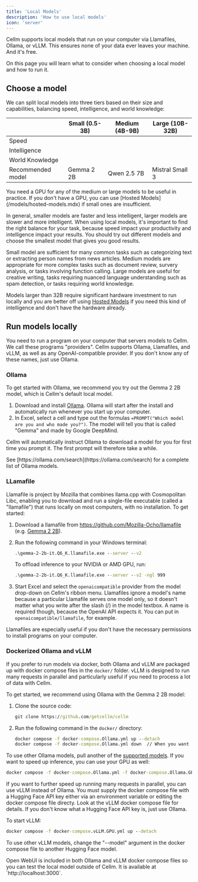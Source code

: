 ```yaml
---
title: 'Local Models'
description: 'How to use local models'
icon: 'server'
---
```


Cellm supports local models that run on your computer via Llamafiles, Ollama, or vLLM. This ensures none of your data ever leaves your machine. And it's free. 

On this page you will learn what to consider when choosing a local model and how to run it.

## Choose a model
We can split local models into three tiers based on their size and capabilities, balancing speed, intelligence, and world knowledge:

|              | Small (0.5-3B) | Medium (4B-9B) | Large (10B-32B) |
| ------------ | -------------- | -------------- | --------------- |
| Speed        | <Icon icon="star" iconType="solid" /><Icon icon="star" iconType="solid" /><Icon icon="star" iconType="solid" />  | <Icon icon="star" iconType="solid" /><Icon icon="star" iconType="solid" />             | <Icon icon="star" iconType="solid" /> | 
| Intelligence  | <Icon icon="star" iconType="solid" /> | <Icon icon="star" iconType="solid" /><Icon icon="star" iconType="solid" /> | <Icon icon="star" iconType="solid" /><Icon icon="star" iconType="solid" /><Icon icon="star" iconType="solid" />  | 
| World Knowledge | <Icon icon="star" iconType="regular" /> | <Icon icon="star" iconType="solid" /> | <Icon icon="star" iconType="solid" /><Icon icon="star" iconType="solid" /> |
| Recommended model | Gemma 2 2B | Qwen 2.5 7B | Mistral Small 3 |

<Tip>
You need a GPU for any of the medium or large models to be useful in practice. If you don't have a GPU, you can use [Hosted Models](/models/hosted-models.mdx) if small ones are insufficient.
</Tip>


In general, smaller models are faster and less intelligent, larger models are slower and more intelligent. When using local models, it's important to find the right balance for your task, because speed impact your productivity and intelligence impact your results. You should try out different models and choose the smallest model that gives you good results. 

Small model are sufficient for many common tasks such as categorizing text or extracting person names from news articles. Medium models are appropriate for more complex tasks such as document review, survery analysis, or tasks involving function calling. Large models are useful for creative writing, tasks requiring nuanced language understanding such as spam detection, or tasks requiring world knowledge. 

Models larger than 32B require significant hardware investment to run locally and you are better off using [Hosted Models](/models/hosted-models.mdx) if you need this kind of intelligence and don't have the hardware already.

## Run models locally
You need to run a program on your computer that servers models to Cellm. We call these programs "providers". Cellm supports Ollama, Llamafiles, and vLLM, as well as any OpenAI-compatible provider. If you don't know any of these names, just use Ollama.

### Ollama 

To get started with Ollama, we recommend you try out the Gemma 2 2B model, which is Cellm's default local model. 

1. Download and install [Ollama](https://ollama.com/). Ollama will start after the install and automatically run whenever you start up your computer.
2. In Excel, select a cell and type out the formulas `=PROMPT("Which model are you and who made you?")`. The model will tell you that is called "Gemma" and made by Google DeepMind.

Cellm will automatically instruct Ollama to download a model for you for first time you prompt it. The first prompt will therefore take a while.

<Info>
See [https://ollama.com/search](https://ollama.com/search) for a complete list of Ollama models.
</Info>

### LLamafile

Llamafile is project by Mozilla that combines llama.cpp with Cosmopolitan Libc, enabling you to download and run a single-file executable (called a "llamafile") that runs locally on most computers, with no installation. To get started:

1. Download a llamafile from https://github.com/Mozilla-Ocho/llamafile (e.g. [Gemma 2 2B](https://huggingface.co/Mozilla/gemma-2-2b-it-llamafile/blob/main/gemma-2-2b-it.Q6_K.llamafile?download=true)).
2. Run the following command in your Windows terminal:
    ```cmd
    .\gemma-2-2b-it.Q6_K.llamafile.exe --server --v2
    ```

    To offload inference to your NVIDIA or AMD GPU, run:

    ```cmd
    .\gemma-2-2b-it.Q6_K.llamafile.exe --server --v2 -ngl 999
    ```

3. Start Excel and select the `openaicompatible` provider from the model drop-down on Cellm's ribbon menu. Llamafiles ignore a model's name because a particular Llamafile serves one model only, so it doesn't matter what you write after the slash (/) in the model textbox. A name is required though, because the OpenAI API expects it. You can put in `openaicompatible/llamafile`, for example.

<Tip>
Llamafiles are especially useful if you don't have the necessary permissions to install programs on your computer.
</Tip>

### Dockerized Ollama and vLLM

If you prefer to run models via docker, both Ollama and vLLM are packaged up with docker compose files in the `docker/` folder. vLLM is designed to run many requests in parallel and particularly useful if you need to process a lot of data with Cellm.

To get started, we recommend using Ollama with the Gemma 2 2B model:

1. Clone the source code:
   ```cmd
   git clone https://github.com/getcellm/cellm
   ```

2. Run the following command in the `docker/` directory:   
   ```cmd
   docker compose -f docker-compose.Ollama.yml up --detach
   docker compose -f docker-compose.Ollama.yml down  // When you want to shut it down
   ```

To use other Ollama models, pull another of the [supported models](https://ollama.com/search). If you want to speed up inference, you can use your GPU as well:

```cmd
docker compose -f docker-compose.Ollama.yml -f docker-compose.Ollama.GPU.yml up --detach
```

If you want to further speed up running many requests in parallel, you can use vLLM instead of Ollama. You must supply the docker compose file with a Hugging Face API key either via an environment variable or editing the docker compose file directy. Look at the vLLM docker compose file for details. If you don't know what a Hugging Face API key is, just use Ollama. 

To start vLLM:

```cmd
docker compose -f docker-compose.vLLM.GPU.yml up --detach
```

To use other vLLM models, change the "--model" argument in the docker compose file to another Hugging Face model.

<Tip>
Open WebUI is included in both Ollama and vLLM docker compose files so you can test the local model outside of Cellm. It is available at `http://localhost:3000`.
</Tip>